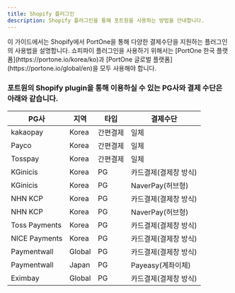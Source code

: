 ```yaml
---
title: Shopify 플러그인
description: Shopify 플러그인을 통해 포트원을 사용하는 방법을 안내합니다.
---
```




<Hint style="info">
  이 가이드에서는 Shopify에서 PortOne을 통해 다양한 결제수단을 지원하는
  플러그인의 사용법을 설명합니다. 쇼피파이 플러그인을 사용하기 위해서는 [PortOne
  한국 플랫폼](https://portone.io/korea/ko)과 [PortOne 글로벌
  플랫폼](https://portone.io/global/en)을 모두 사용해야 합니다.
</Hint>

### 포트원의 Shopify plugin을 통해 이용하실 수 있는 PG사와 결제 수단은 아래와 같습니다.

| PG사          | 지역   | 타입     | 결제수단              |
| ------------- | ------ | -------- | --------------------- |
| kakaopay      | Korea  | 간편결제 | 일체                  |
| Payco         | Korea  | 간편결제 | 일체                  |
| Tosspay       | Korea  | 간편결제 | 일체                  |
| KGinicis      | Korea  | PG       | 카드결제(결제창 방식) |
| KGinicis      | Korea  | PG       | NaverPay(허브형)      |
| NHN KCP       | Korea  | PG       | 카드결제(결제창 방식) |
| NHN KCP       | Korea  | PG       | NaverPay(허브형)      |
| Toss Payments | Korea  | PG       | 카드결제(결제창 방식) |
| NICE Payments | Korea  | PG       | 카드결제(결제창 방식) |
| Paymentwall   | Global | PG       | 카드결제(결제창 방식) |
| Paymentwall   | Japan  | PG       | Payeasy(계좌이체)     |
| Eximbay       | Global | PG       | 카드결제(결제창 방식) |
